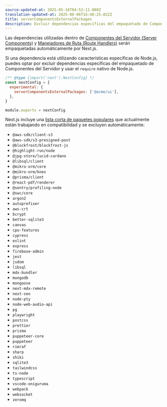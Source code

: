 ```yaml
---
source-updated-at: 2025-05-16T04:52:11.000Z
translation-updated-at: 2025-06-06T16:46:25.022Z
title: serverComponentsExternalPackages
description: Excluir dependencias específicas del empaquetado de Componentes del Servidor y usar el `require` nativo de Node.js.
---
```


Las dependencias utilizadas dentro de [Componentes del Servidor (Server Components)](/docs/app/building-your-application/rendering/server-components) y [Manejadores de Ruta (Route Handlers)](/docs/app/building-your-application/routing/route-handlers) serán empaquetadas automáticamente por Next.js.

Si una dependencia está utilizando características específicas de Node.js, puedes optar por excluir dependencias específicas del empaquetado de Componentes del Servidor y usar el `require` nativo de Node.js.

```js filename="next.config.js"
/** @type {import('next').NextConfig} */
const nextConfig = {
  experimental: {
    serverComponentsExternalPackages: ['@acme/ui'],
  },
}

module.exports = nextConfig
```

Next.js incluye una [lista corta de paquetes populares](https://github.com/vercel/next.js/blob/canary/packages/next/src/lib/server-external-packages.json) que actualmente están trabajando en compatibilidad y se excluyen automáticamente:

- `@aws-sdk/client-s3`
- `@aws-sdk/s3-presigned-post`
- `@blockfrost/blockfrost-js`
- `@highlight-run/node`
- `@jpg-store/lucid-cardano`
- `@libsql/client`
- `@mikro-orm/core`
- `@mikro-orm/knex`
- `@prisma/client`
- `@react-pdf/renderer`
- `@sentry/profiling-node`
- `@swc/core`
- `argon2`
- `autoprefixer`
- `aws-crt`
- `bcrypt`
- `better-sqlite3`
- `canvas`
- `cpu-features`
- `cypress`
- `eslint`
- `express`
- `firebase-admin`
- `jest`
- `jsdom`
- `libsql`
- `mdx-bundler`
- `mongodb`
- `mongoose`
- `next-mdx-remote`
- `next-seo`
- `node-pty`
- `node-web-audio-api`
- `pg`
- `playwright`
- `postcss`
- `prettier`
- `prisma`
- `puppeteer-core`
- `puppeteer`
- `rimraf`
- `sharp`
- `shiki`
- `sqlite3`
- `tailwindcss`
- `ts-node`
- `typescript`
- `vscode-oniguruma`
- `webpack`
- `websocket`
- `zeromq`